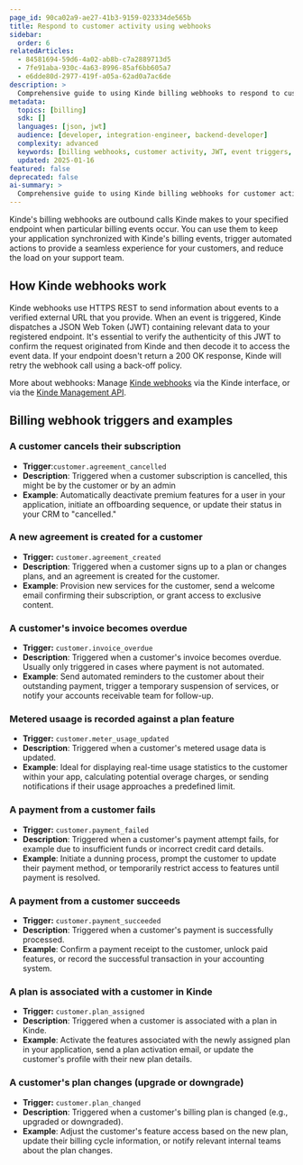 ```yaml
---
page_id: 90ca02a9-ae27-41b3-9159-023334de565b
title: Respond to customer activity using webhooks
sidebar: 
  order: 6
relatedArticles:
  - 84581694-59d6-4a02-ab8b-c7a2889713d5
  - 7fe91aba-930c-4a63-8996-85af6bb605a7
  - e6dde80d-2977-419f-a05a-62ad0a7ac6de
description: >
  Comprehensive guide to using Kinde billing webhooks to respond to customer activity including event triggers and automation examples.
metadata:
  topics: [billing]
  sdk: []
  languages: [json, jwt]
  audience: [developer, integration-engineer, backend-developer]
  complexity: advanced
  keywords: [billing webhooks, customer activity, JWT, event triggers, automation, subscription events, payment events]
  updated: 2025-01-16
featured: false
deprecated: false
ai-summary: >
  Comprehensive guide to using Kinde billing webhooks for customer activity automation and event-driven responses.
---
```


Kinde's billing webhooks are outbound calls Kinde makes to your specified endpoint when particular billing events occur. You can use them to keep your application synchronized with Kinde's billing events, trigger automated actions to provide a seamless experience for your customers, and reduce the load on your support team. 

## How Kinde webhooks work

Kinde webhooks use HTTPS REST to send information about events to a verified external URL that you provide. When an event is triggered, Kinde dispatches a JSON Web Token (JWT) containing relevant data to your registered endpoint. It's essential to verify the authenticity of this JWT to confirm the request originated from Kinde and then decode it to access the event data. If your endpoint doesn't return a 200 OK response, Kinde will retry the webhook call using a back-off policy. 

More about webhooks: Manage [Kinde webhooks](/integrate/webhooks/about-webhooks/) via the Kinde interface, or via the [Kinde Management API](https://docs.kinde.com/kinde-apis/management/#tag/webhooks).

## Billing webhook triggers and examples

### A customer cancels their subscription
* **Trigger**:`customer.agreement_cancelled`
* **Description**: Triggered when a customer subscription is cancelled, this might be by the customer or by an admin
* **Example**: Automatically deactivate premium features for a user in your application, initiate an offboarding sequence, or update their status in your CRM to "cancelled."

### A new agreement is created for a customer
- **Trigger:** `customer.agreement_created`
- **Description**: Triggered when a customer signs up to a plan or changes plans, and an agreement is created for the customer.
- **Example**: Provision new services for the customer, send a welcome email confirming their subscription, or grant access to exclusive content.

### A customer's invoice becomes overdue
* **Trigger:** `customer.invoice_overdue`
* **Description**: Triggered when a customer's invoice becomes overdue. Usually only triggered in cases where payment is not automated.
* **Example**: Send automated reminders to the customer about their outstanding payment, trigger a temporary suspension of services, or notify your accounts receivable team for follow-up.

### Metered usaage is recorded against a plan feature
* **Trigger:** `customer.meter_usage_updated`
* **Description**: Triggered when a customer's metered usage data is updated.
* **Example**: Ideal for displaying real-time usage statistics to the customer within your app, calculating potential overage charges, or sending notifications if their usage approaches a predefined limit.

### A payment from a customer fails
* **Trigger:** `customer.payment_failed`
* **Description**: Triggered when a customer's payment attempt fails, for example due to insufficient funds or incorrect credit card details.
* **Example**: Initiate a dunning process, prompt the customer to update their payment method, or temporarily restrict access to features until payment is resolved.

### A payment from a customer succeeds
* **Trigger:** `customer.payment_succeeded`
* **Description**: Triggered when a customer's payment is successfully processed.
* **Example**: Confirm a payment receipt to the customer, unlock paid features, or record the successful transaction in your accounting system.

### A plan is associated with a customer in Kinde
* **Trigger:** `customer.plan_assigned`
* **Description**: Triggered when a customer is associated with a plan in Kinde.
* **Example**: Activate the features associated with the newly assigned plan in your application, send a plan activation email, or update the customer's profile with their new plan details.

### A customer's plan changes (upgrade or downgrade)
* **Trigger:** `customer.plan_changed`
* **Description**: Triggered when a customer's billing plan is changed (e.g., upgraded or downgraded).
* **Example**: Adjust the customer's feature access based on the new plan, update their billing cycle information, or notify relevant internal teams about the plan changes.
